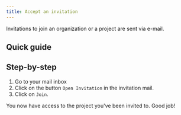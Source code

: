```yaml
---
title: Accept an invitation
---
```



Invitations to join an organization or a project are sent via e-mail.

## Quick guide

<VideoPlayer src="/videos/projects-collaborators-accept-project-invitation.webm" />

## Step-by-step

1. Go to your mail inbox
2. Click on the button `Open Invitation` in the invitation mail.
3. Click on `Join`.

You now have access to the project you've been invited to. Good job!
